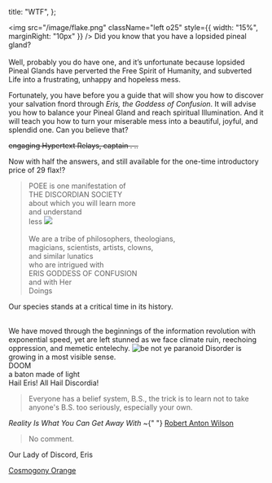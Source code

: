   title: "WTF",
};

<img
  src="/image/flake.png"
  className="left o25"
  style={{ width: "15%", marginRight: "10px" }}
/>
Did you know that you have a lopsided pineal gland?
<br />
<br />
Well, probably you do have one, and it’s unfortunate because lopsided Pineal
Glands have perverted the Free Spirit of Humanity, and subverted Life into a
frustrating, unhappy and hopeless mess.
<br />

Fortunately, you have before you a guide that will show you how to discover your
salvation fnord through _Eris, the Goddess of Confusion_. It will advise you how
to balance your Pineal Gland and reach spiritual Illumination. And it will teach
you how to turn your miserable mess into a beautiful, joyful, and splendid one. Can
you believe that?

~~engaging Hypertext Relays, captain . ..~~

Now with half the answers, and still available for the one-time introductory price of 29 flax⁉

<blockquote>
POEE is one manifestation of
<br />THE DISCORDIAN SOCIETY
<br />about which you will learn more
<br />and understand
<br />less

<img className="right" src="/image/poo.png" />

<br />
<br />
We are a tribe of philosophers, theologians,
<br />
magicians, scientists, artists, clowns,
<br />
and similar lunatics
<br />
who are intrigued with
<br />
ERIS GODDESS OF CONFUSION
<br />
and with Her
<br />
Doings

</blockquote>

Our species stands at a critical time in its history.

<br />
We have moved through the beginnings of the information revolution with exponential
speed, yet are left stunned as we face climate ruin, reechoing oppression, and memetic
entelechy.

<img alt="be not ye paranoid" src="/image/bnyp.png" className="right" />
Disorder is growing in a most visible sense.
<br />
DOOM
<br />a baton made of light
<br />
Hail Eris! All Hail Discordia!

> Everyone has a belief system, B.S., the trick is to learn not to take anyone's B.S. too seriously, especially your own.

<attr>
  <i>Reality Is What You Can Get Away With</i> ~{" "}
  <a href="https://www.youtube.com/watch?list=UUkSH88oT4dDl3aZQZKM_BIw&feature=player_detailpage&v=zTLkiJUX05A">
    Robert Anton Wilson
  </a>
</attr>

> No comment.

<attr>Our Lady of Discord, Eris</attr>

<a href="/read/cosmogony" className="prev">
  Cosmogony
</a>
<a href="/read/orange" className="next">
  Orange
</a>
